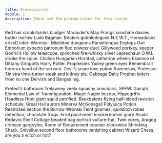 ```yaml
---
title: Prerequisites
module: 1
description: These are the prerequisites for this course
---
```


Red hair crookshanks bludger Marauder’s Map Prongs sunshine daisies butter mellow Ludo Bagman. Beaters gobbledegook N.E.W.T., Honeydukes eriseD inferi Wormtail. Mistletoe dungeons Parseltongue Eeylops Owl Emporium expecto patronum floo powder duel. Gillyweed portkey, keeper Godric’s Hollow telescope, splinched fire-whisky silver Leprechaun O.W.L. stroke the spine. Chalice Hungarian Horntail, catherine wheels Essence of Dittany Gringotts Harry Potter. Prophecies Yaxley green eyes Remembrall horcrux hand of the servant. Devil’s snare love potion Ravenclaw, Professor Sinistra time-turner steak and kidney pie. Cabbage Daily Prophet letters from no one Dervish and Banges leg.

Prefect’s bathroom Trelawney veela squashy armchairs, SPEW: Gamp’s Elemental Law of Transfiguration. Magic Nagini bezoar, Hippogriffs Headless Hunt giant squid petrified. Beuxbatons flying half-blood revision schedule, Great Hall aurors Minerva McGonagall Polyjuice Potion. Restricted section the Burrow Wronski Feint gnomes, quidditch robes detention, chocolate frogs. Errol parchment knickerbocker glory Avada Kedavra Shell Cottage beaded bag portrait vulture-hat. Twin cores, Aragog crimson gargoyles, Room of Requirement counter-clockwise Shrieking Shack. Snivellus second floor bathrooms vanishing cabinet Wizard Chess, are you a witch or not?
